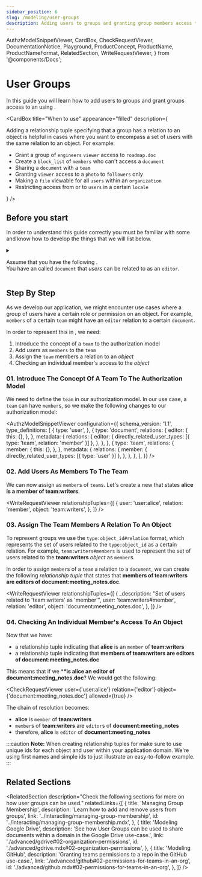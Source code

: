```yaml
---
sidebar_position: 6
slug: /modeling/user-groups
description: Adding users to groups and granting group members access to an object
---
```


  AuthzModelSnippetViewer,
  CardBox,
  CheckRequestViewer,
  DocumentationNotice,
  Playground,
  ProductConcept,
  ProductName,
  ProductNameFormat,
  RelatedSection,
  WriteRequestViewer,
} from '@components/Docs';

# User Groups

<DocumentationNotice />

In this guide you will learn how to add users to groups and grant groups access to an <ProductConcept section="what-is-an-object" linkName="object" /> using <ProductName format={ProductNameFormat.ProductLink}/>.

<CardBox title="When to use" appearance="filled" description={<div>

Adding a relationship tuple specifying that a group has a relation to an object is helpful in cases where you want to encompass a set of users with the same relation to an object. For example:

- Grant a group of `engineers` `viewer` access to `roadmap.doc`
- Create a `block_list` of `members` who can't access a `document`
- Sharing a `document` with a `team`
- Granting `viewer` access to a `photo` to `followers` only
- Making a `file` viewable for all `users` within an `organization`
- Restricting access from or to `users` in a certain `locale`

</div>} />

## Before you start

In order to understand this guide correctly you must be familiar with some <ProductConcept /> and know how to develop the things that we will list below.

<details>
<summary>

Assume that you have the following <ProductConcept section="what-is-an-authorization-model" linkName="authorization model" />.<br />
You have an _<ProductConcept section="what-is-an-object" linkName="object" />_ called `document` that _users_ can be related to as an `editor`.

</summary>

<AuthzModelSnippetViewer
  configuration={{
    schema_version: '1.1',
    type_definitions: [
      {
        type: 'user',
      },
      {
        type: 'document',
        relations: {
          editor: {
            this: {},
          },
        },
        metadata: {
          relations: {
            editor: { directly_related_user_types: [{ type: 'user' }] },
          },
        },
      },
    ],
  }}
/>

<hr />

In addition, you will need to know the following:

### Direct Access

You need to know how to create an authorization model and create a relationship tuple to grant a user access to an object. [Learn more →](./direct-access.mdx)

### <ProductName format={ProductNameFormat.ShortForm}/> Concepts

- A <ProductConcept section="what-is-a-type" linkName="Type" />: a class of objects that have similar characteristics
- A <ProductConcept section="what-is-a-user" linkName="User" />: an entity in the system that can be related to an object
- A <ProductConcept section="what-is-a-relation" linkName="Relation" />: is a string defined in the type definition of an authorization model that defines the possibility of a relationship between an object of the same type as the type definition and a user in the system
- An <ProductConcept section="what-is-an-object" linkName="Object" />: represents an entity in the system. Users' relationships to it can be define through relationship tuples and the authorization model
- A <ProductConcept section="what-is-a-relationship-tuple" linkName="Relationship Tuple" />: a grouping consisting of a user, a relation and an object stored in <ProductName format={ProductNameFormat.ShortForm}/>

</details>

<Playground />

## Step By Step

As we develop our application, we might encounter use cases where a group of users have a certain role or permission on an object. For example, `members` of a certain `team` might have an `editor` relation to a certain `document`.

In order to represent this in <ProductName format={ProductNameFormat.ShortForm}/>, we need:

1. Introduce the concept of a `team` to the authorization model
2. Add _users_ as `members` to the `team`
3. Assign the `team` members a relation to an _object_
4. Checking an individual member's access to the _object_

### 01. Introduce The Concept Of A Team To The Authorization Model

We need to define the _<ProductConcept section="what-is-an-object" linkName="object" />_ `team` in our authorization model. In our use case, a `team` can have `member`s, so we make the following changes to our authorization model:

<AuthzModelSnippetViewer
  configuration={{
    schema_version: '1.1',
    type_definitions: [
      {
        type: 'user',
      },
      {
        type: 'document',
        relations: {
          editor: {
            this: {},
          },
        },
        metadata: {
          relations: {
            editor: { directly_related_user_types: [{ type: 'team', relation: 'member' }] },
          },
        },
      },
      {
        type: 'team',
        relations: {
          member: {
            this: {},
          },
        },
        metadata: {
          relations: {
            member: { directly_related_user_types: [{ type: 'user' }] },
          },
        },
      },
    ],
  }}
/>

### 02. Add Users As Members To The Team

We can now assign _<ProductConcept section="what-is-a-user" linkName="users" />_ as `member`s of `team`s. Let's create a new _<ProductConcept section="what-is-a-relationship-tuple" linkName="relationship tuple" />_ that states **alice is a member of team:writers**.

<WriteRequestViewer
  relationshipTuples={[
    {
      user: 'user:alice',
      relation: 'member',
      object: 'team:writers',
    },
  ]}
/>

### 03. Assign The Team Members A Relation To An Object

To represent groups we use the `type:object_id#relation` format, which represents the set of users related to the `type:object_id` as a certain relation. For example, `team:writers#members` is used to represent the set of users related to the **team:writers** _object_ as `member`s.

In order to assign `member`s of a `team` a relation to a `document`, we can create the following _relationship tuple_ that states that **members of team:writers are editors of document:meeting_notes.doc**.

<WriteRequestViewer
  relationshipTuples={[
    {
      _description: "Set of users related to 'team:writers' as 'member'",
      user: 'team:writers#member',
      relation: 'editor',
      object: 'document:meeting_notes.doc',
    },
  ]}
/>

### 04. Checking An Individual Member's Access To An Object

Now that we have:

- a relationship tuple indicating that **alice** is an `member` of **team:writers**
- a relationship tuple indicating that **members of team:writers are editors of document:meeting_notes.doc**

This means that if we \*<ProductConcept section="what-is-a-check-request" linkName="check" />**\*is alice an editor of document:meeting_notes.doc**? We would get the following:

<CheckRequestViewer user={'user:alice'} relation={'editor'} object={'document:meeting_notes.doc'} allowed={true} />

The chain of resolution becomes:

- **alice** is `member` of **team:writers**
- `member`s of **team:writers** are `editor`s of **document:meeting_notes**
- therefore, **alice** is `editor` of **document:meeting_notes**

:::caution
**Note:** When creating relationship tuples for <ProductName format={ProductNameFormat.ShortForm}/> make sure to use unique ids for each object and user within your application domain. We're using first names and simple ids to just illustrate an easy-to-follow example.
:::

## Related Sections

<RelatedSection
  description="Check the following sections for more on how user groups can be used."
  relatedLinks={[
    {
      title: 'Managing Group Membership',
      description: 'Learn how to add and remove users from groups',
      link: '../interacting/managing-group-membership',
      id: '../interacting/managing-group-membership.mdx',
    },
    {
      title: 'Modeling Google Drive',
      description: 'See how User Groups can be used to share documents within a domain in the Google Drive use-case.',
      link: './advanced/gdrive#02-organization-permissions',
      id: './advanced/gdrive.mdx#02-organization-permissions',
    },
    {
      title: 'Modeling GitHub',
      description: 'Granting teams permissions to a repo in the GitHub use-case.',
      link: './advanced/github#02-permissions-for-teams-in-an-org',
      id: './advanced/github.mdx#02-permissions-for-teams-in-an-org',
    },
  ]}
/>
